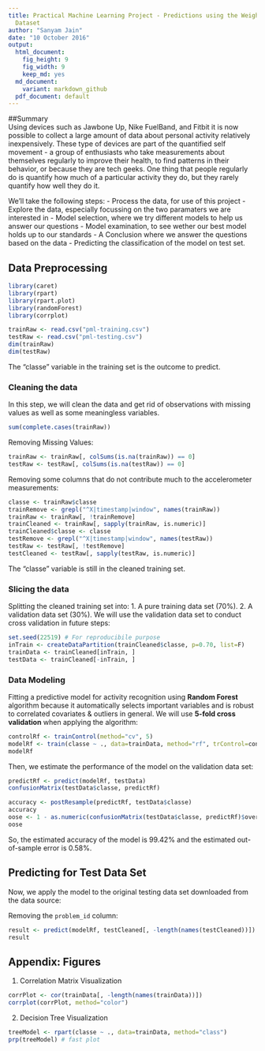 ---
title: Practical Machine Learning Project - Predictions using the Weight Lifting Exercises
  Dataset
author: "Sanyam Jain"
date: "10 October 2016"
output:
  html_document:
    fig_height: 9
    fig_width: 9
    keep_md: yes
  md_document:
    variant: markdown_github
  pdf_document: default
---

##Summary  
Using devices such as Jawbone Up, Nike FuelBand, and Fitbit it is now possible to collect a large amount of data about personal activity relatively inexpensively. These type of devices are part of the quantified self movement - a group of enthusiasts who take measurements about themselves regularly to improve their health, to find patterns in their behavior, or because they are tech geeks. One thing that people regularly do is quantify how much of a particular activity they do, but they rarely quantify how well they do it.  

We'll take the following steps:
- Process the data, for use of this project
- Explore the data, especially focussing on the two paramaters we are interested in 
- Model selection, where we try different models to help us answer our questions
- Model examination, to see wether our best model holds up to our standards
- A Conclusion where we answer the questions based on the data
- Predicting the classification of the model on test set. 

## Data Preprocessing  
```{r, cache = T, echo=FALSE, results=FALSE}
library(caret)
library(rpart)
library(rpart.plot)
library(randomForest)
library(corrplot)
```

  
```{r, cache = T}
trainRaw <- read.csv("pml-training.csv")
testRaw <- read.csv("pml-testing.csv")
dim(trainRaw)
dim(testRaw)
```

 The "classe" variable in the training set is the outcome to predict. 

### Cleaning the data

In this step, we will clean the data and get rid of observations with missing values as well as some meaningless variables.
```{r, cache = T}
sum(complete.cases(trainRaw))
```

Removing Missing Values:
```{r, cache = T}
trainRaw <- trainRaw[, colSums(is.na(trainRaw)) == 0] 
testRaw <- testRaw[, colSums(is.na(testRaw)) == 0] 
```  

Removing some columns that do not contribute much to the accelerometer measurements:
```{r, cache = T}
classe <- trainRaw$classe
trainRemove <- grepl("^X|timestamp|window", names(trainRaw))
trainRaw <- trainRaw[, !trainRemove]
trainCleaned <- trainRaw[, sapply(trainRaw, is.numeric)]
trainCleaned$classe <- classe
testRemove <- grepl("^X|timestamp|window", names(testRaw))
testRaw <- testRaw[, !testRemove]
testCleaned <- testRaw[, sapply(testRaw, is.numeric)]
```

The "classe" variable is still in the cleaned training set.

### Slicing the data
Splitting the cleaned training set into:
1. A pure training data set (70%).
2. A validation data set (30%). 
We will use the validation data set to conduct cross validation in future steps:  
```{r, cache = T}
set.seed(22519) # For reproducibile purpose
inTrain <- createDataPartition(trainCleaned$classe, p=0.70, list=F)
trainData <- trainCleaned[inTrain, ]
testData <- trainCleaned[-inTrain, ]
```

### Data Modeling
Fitting a predictive model for activity recognition using **Random Forest** algorithm because it automatically selects important variables and is robust to correlated covariates & outliers in general.
We will use **5-fold cross validation** when applying the algorithm:
```{r, cache = T}
controlRf <- trainControl(method="cv", 5)
modelRf <- train(classe ~ ., data=trainData, method="rf", trControl=controlRf, ntree=250)
modelRf
```

Then, we estimate the performance of the model on the validation data set:

```{r, cache = T}
predictRf <- predict(modelRf, testData)
confusionMatrix(testData$classe, predictRf)
```
```{r, cache = T}
accuracy <- postResample(predictRf, testData$classe)
accuracy
oose <- 1 - as.numeric(confusionMatrix(testData$classe, predictRf)$overall[1])
oose
```

So, the estimated accuracy of the model is 99.42% and the estimated out-of-sample error is 0.58%.

## Predicting for Test Data Set
Now, we apply the model to the original testing data set downloaded from the data source:

Removing the `problem_id` column: 
```{r, cache = T}
result <- predict(modelRf, testCleaned[, -length(names(testCleaned))])
result
```  

## Appendix: Figures

1. Correlation Matrix Visualization
```{r, cache = T}
corrPlot <- cor(trainData[, -length(names(trainData))])
corrplot(corrPlot, method="color")
```

2. Decision Tree Visualization
```{r, cache = T}
treeModel <- rpart(classe ~ ., data=trainData, method="class")
prp(treeModel) # fast plot
```
